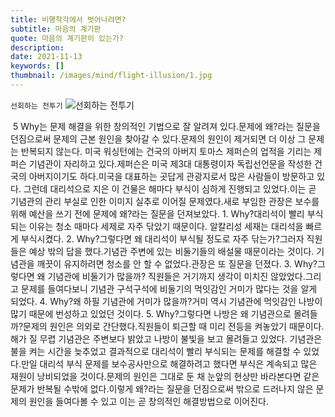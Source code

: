 ```yaml
---
title: 비행착각에서 벗어나려면?
subtitle: 마음의 계기판
quote: 마음의 계기판이 있는가?
description: 
date: 2021-11-13
keywords: []
thumbnail: /images/mind/flight-illusion/1.jpg
---
```


`선회하는 전투기`
![선회하는 전투기](/images/mind/flight-illusion/1.jpg)

 5 Why는 문제 해결을 위한 창의적인 기법으로 잘 알려져 있다.문제에 왜?라는 질문을 던짐으로써 문제의 근본 원인을 찾아갈 수 있다.문제의 원인이 제거되면 더 이상 그 문제는 반복되지 않는다. 미국 워싱턴에는 건국의 아버지 토마스 제퍼슨의 업적을 기리는 제퍼슨 기념관이 자리하고 있다.제퍼슨은 미국 제3대 대통령이자 독립선언문을 작성한 건국의 아버지이기도 하다.미국을 대표하는 곳답게 관광지로서 많은 사람들이 방문하고 있다. 그런데 대리석으로 지은 이 건물은 해마다 부식이 심하게 진행되고 있었다.이는 곧 기념관의 관리 부실로 인한 이미지 실추로 이어질 문제였다.새로 부임한 관장은 보수를 위해 예산을 쓰기 전에 문제에 왜?라는 질문을 던져보았다. 1. Why?대리석이 빨리 부식되는 이유는 청소 때마다 세제로 자주 닦았기 때문이다. 알칼리성 세재는 대리석을 빠르게 부식시켰다. 2. Why?그렇다면 왜 대리석이 부식될 정도로 자주 닦는가?그러자 직원들은 예상 밖의 답을 했다.기념관 주변에 있는 비둘기들의 배설물 때문이라는 것이다. 기념관을 깨끗이 유지하려면 청소를 안 할 수 없었다.관장은 또 질문을 던졌다. 3. Why?그렇다면 왜 기념관에 비둘기가 많을까? 직원들은 거기까지 생각이 미치진 않았었다.그리고 문제를 들여다보니 기념관 구석구석에 비둘기의 먹잇감인 거미가 많다는 것을 알게 되었다. 4. Why?왜 하필 기념관에 거미가 많을까?거미 역시 기념관에 먹잇감인 나방이 많기 때문에 번성하고 있었던 것이다. 5. Why?그렇다면 나방은 왜 기념관으로 몰려들까?문제의 원인은 의외로 간단했다.직원들이 퇴근할 때 미리 전등을 켜놓았기 때문이다.해가 질 무렵 기념관은 주변보다 밝았고 나방이 불빛을 보고 몰려들고 있었다. 기념관은 불을 켜는 시간을 늦추었고 결과적으로 대리석이 빨리 부식되는 문제를 해결할 수 있었다.만일 대리석 부식 문제를 보수공사만으로 해결하려고 했다면 부식은 계속되고 많은 재원이 낭비되었을 것이다.문제의 원인은 그대로 둔 채 눈앞의 현상만 바라본다면 같은 문제가 반복될 수밖에 없다.이렇게 왜?라는 질문을 던짐으로써 밖으로 드러나지 않은 문제의 원인을 들여다볼 수 있고 이는 곧 창의적인 해결방법으로 이어진다.